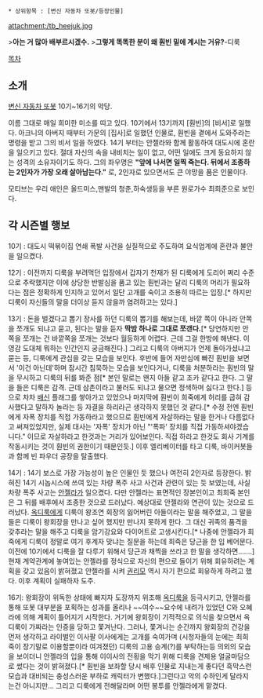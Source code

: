  * 상위항목 : [변신 자동차 또봇/등장인물]

attachment:/tb_heejuk.jpg

>'''아는 거 많아 배부르시겠수.'''
>'''그렇게 똑똑한 분이 왜 훤빈 밑에 계시는 거유?'''-디룩

[[목차]]

== 소개 ==

[[변신 자동차 또봇]] 10기~16기의 악당.

이름 그대로 매일 희미한 미소를 띠고 있다. 10기에서 13기까지 [훤빈]의 [비서]로 일했다. 아크니의 아버지 때부터 가문의 [집사]로 일했던 인물로, 훤빈을 곁에서 도와주라는 명령을 받고 그의 비서 일을 하였다. 14기 부터는 안젤라와 함께 활동하여 대도시에 혼란을 일으키고 있다. 절대 자신의 속을 내비치는 일이 없고, 어떤 일에도 크게 동요하지 않는 성격의 소유자이기도 하다. 그의 좌우명은 '''"앞에 나서면 일찍 죽는다. 뒤에서 조종하는 2인자가 가장 오래 살아남는다."''' 로, 2인자로 있으면서도 큰 야망을 품은 인물이다.

모티브는 우리 애인은 올드미스,맨발의 청춘,하숙생등을 부른 원로가수 최희준으로 보인다.

== 각 시즌별 행보 ==
10기 : 대도시 떡볶이집 연쇄 폭발 사건을 실질적으로 주도하여 요식업계에 혼란과 불안을 일으켰다.

12기 : 이전까지 디룩을 부려먹던 입장에서 갑자기 천재가 된 디룩에게 도리어 쩌리 수준으로 추락했지만 이에 상당한 반발심을 품고 있는 훤빈과는 달리 디룩의 머리가 필요하다는 점은 정확하게 인지하고 있어서 일단 고개를 숙이고 조용히 따르는 입장.[* 하지만 디룩이 자신들의 말을 더이상 듣지 않을까 염려하고는 있다.]

13기 : 돈을 벌겠다고 뽑기 장사를 하던 디룩의 뽑기를 해보는데, 바깥 쪽이 아니라 안쪽을 쪼개도 되냐고 묻고, 된다는 말을 듣자 '''딱밤 하나로 그대로 쪼갠다.'''[* 당연하지만 안쪽을 쪼개는 건 바깥쪽을 쪼개는 것보다 월등하게 어렵다. 근데 그걸 한방에 해낸다. 이 영감 도대체 뭐하는 인간인지 궁금해진다.] 그리고 디룩의 아버지가 언제 돌아가셨냐고 묻는 등, 디룩에게 관심을 갖는 모습을 보인다. 후반에 들어 자만심에 빠진 훤빈을 보면서 '이건 아닌데'하며 잠시간 침묵하는 모습을 보인다거나, 디룩을 처분하라는 훤빈의 말을 무시하고 디룩의 뒤를 봐준 점[* 본인 말로는 왠지 아들 같고 조카 같다고 한다. 그 말을 들은 디룩은 감격. 근데 삼촌이라고 불러도 되냐고 물으면 정색하며 싫다고 한다.] 등으로 차차 [[배신]] 플래그를 쌓아가고 있었으나 마지막에 훤빈이 희죽에게 허리를 굽혀 감사했다고 말하자 놀라는  등 자결을 하리라곤 생각하지 못했던 것 같다.[* 수정 전엔 훤빈에게 자폭 장치를 직접 가동하라고 했으므로 훤빈에게 자살하라는 말을 한거나 다름없다고 써져있었지만, 실제 대사는 '자폭' 장치가 아닌 "'폭파' 장치를 직접 가동하셔야겠습니다." 이므로 자살하라고 한것과는 거리가 있어보인다. 직접 하라고 한것도 회사 기계를 작동시키는 것이 훤빈의 권한이기 때문인듯.] 이후  엘리베이터를 타고 디룩, 바이커봇들과 함께 빈 파우더 공장을 탈출했다.

14기 : 14기 보스로 가장 가능성이 높은 인물인 듯 했으나 여전히 2인자로 등장한다. 밝혀진 14기 시놉시스에 쓰여 있는 차량 폭주 사고 사건과 관련이 있는 듯 보였는데, 사실 차량 폭주 사고는 [[안젤라]]가 일으켰다. 다만 안젤라는 표면적인 장본인이고 최희죽 본인은 그 뒤를 배후에서 조종한 것으로 드러났다. 예상대로 안젤라와 연관이 있는 것으로 드러났다.
[[옥디룩]]에게 디룩이 왕조연 회장의 잃어버린 아들이라는 말을 해주었고, 그 말을 들은 디룩이 왕회장을 만나고 싶어 했지만 만나지 못하게 한다. 그 대신 귀족의 품격을 갖추라는 말을 해주고 디룩을 암기강요와 다이어트로 고생시킨다.[* 나중에 안젤라가 희죽에게 디룩이 정말로 여기 후계자 맞냐는 질문을 하는데 희죽은 당근을 한 입 베어문다. 이전에 10기에서 디룩을 잘 다루기 위해서 당근과 채찍을 쓰라고 한 말을 생각하면.......]현재 계약관계에 놓여있는 안젤라를 정식으로 자신의 편으로 들이기 위해 회유하려는 계획을 갖고 있음이 밝혀졌고 안젤라를 시켜 [[권리모]] 역시 자기 편으로 회유하게 하려고 했다. 이후 계획이 실패하자 도주.

16기: 왕회장이 위독한 상태에 빠지자 도장까지 위조해 [[옥디룩]]을 등극시키고, 안젤라를 통해 또봇 대부분을 포획하는 성과를 올리나 ~~여수~~요수에 내려가 있었던 C와 오혜라에 의해 계획이 틀어지기 시작한다. 거기에 왕회장이 기적적으로 의식을 찾으면서 옥디룩이 가짜라는 인증을 당하고 쫓겨난다. 
그러나, 쫓겨나는 순간까지 왕회장의 건강을 먼저 생각하고 라이벌인 이사팔 이사에게는 고개를 숙여가며 (시청자들의 눈에는 최희죽이 장기말로 이용할뿐이라 여겨졌던) 디룩의 고용 승계(?)를 부탁하는등 의외의 모습을 보이더니 안젤라의 입을 통해 이이사의 전횡을 막기 위해 디룩을 견제용 얼굴마담으로 썼다는 것이 밝혀졌다.[* 훤빈을 보좌할 당시 배후 인물로 지내는게 좋다던 흑막스런 모습과 대비되는 충성스러운 부하로 캐릭터가 변했다.]그런다고 악의 수하인게 달라지는건 아니지만...   
그리고 디룩에게 전해달라며 어떤 봉투를 안젤라에게 맡겼다.
